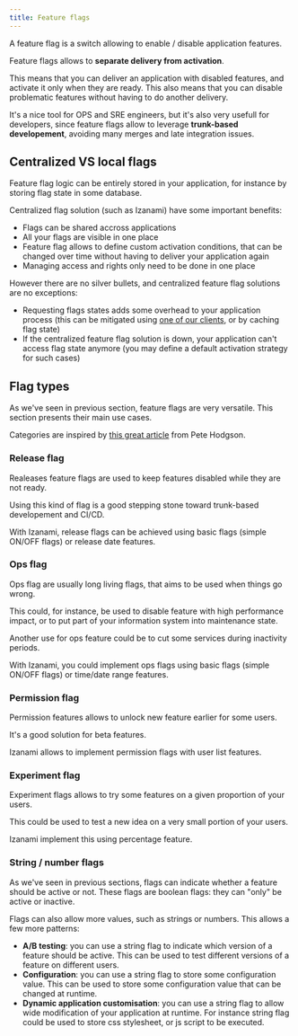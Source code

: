 ```yaml
---
title: Feature flags
---
```


A feature flag is a switch allowing to enable / disable application features.

Feature flags allows to **separate delivery from activation**.

This means that you can deliver an application with disabled features, and activate it only when they are ready.
This also means that you can disable problematic features without having to do another delivery.

It's a nice tool for OPS and SRE engineers, but it's also very usefull for developers, since feature flags allow to leverage **trunk-based developement**, avoiding many merges and late integration issues.

## Centralized VS local flags

Feature flag logic can be entirely stored in your application, for instance by storing flag state in some database.

Centralized flag solution (such as Izanami) have some important benefits:

- Flags can be shared accross applications
- All your flags are visible in one place
- Feature flag allows to define custom activation conditions, that can be changed over time without having to deliver your application again
- Managing access and rights only need to be done in one place

However there are no silver bullets, and centralized feature flag solutions are no exceptions:

- Requesting flags states adds some overhead to your application process (this can be mitigated using [one of our clients](../clients), or by caching flag state)
- If the centralized feature flag solution is down, your application can't access flag state anymore (you may define a default activation strategy for such cases)

## Flag types

As we've seen in previous section, feature flags are very versatile. This section presents their main use cases.

Categories are inspired by <a href="https://martinfowler.com/articles/feature-toggles.html">this great article</a> from Pete Hodgson.

### Release flag

Realeases feature flags are used to keep features disabled while they are not ready.

Using this kind of flag is a good stepping stone toward trunk-based developement and CI/CD.

With Izanami, release flags can be achieved using basic flags (simple ON/OFF flags) or release date features.

### Ops flag

Ops flag are usually long living flags, that aims to be used when things go wrong.

This could, for instance, be used to disable feature with high performance impact, or to put part of your information system into maintenance state.

Another use for ops feature could be to cut some services during inactivity periods.

With Izanami, you could implement ops flags using basic flags (simple ON/OFF flags) or time/date range features.

### Permission flag

Permission features allows to unlock new feature earlier for some users.

It's a good solution for beta features.

Izanami allows to implement permission flags with user list features.

### Experiment flag

Experiment flags allows to try some features on a given proportion of your users.

This could be used to test a new idea on a very small portion of your users.

Izanami implement this using percentage feature.

### String / number flags

As we've seen in previous sections, flags can indicate whether a feature should be active or not. These flags are boolean flags: they can "only" be active or inactive.

Flags can also allow more values, such as strings or numbers. This allows a few more patterns:

- **A/B testing**: you can use a string flag to indicate which version of a feature should be active. This can be used to test different versions of a feature on different users.
- **Configuration**: you can use a string flag to store some configuration value. This can be used to store some configuration value that can be changed at runtime.
- **Dynamic application customisation**: you can use a string flag to allow wide modification of your application at runtime. For instance string flag could be used to store css stylesheet, or js script to be executed.
